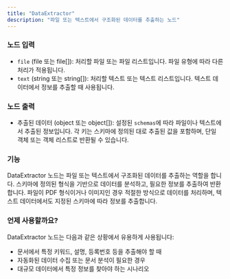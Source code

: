```yaml
---
title: "DataExtractor"
description: "파일 또는 텍스트에서 구조화된 데이터를 추출하는 노드"
---
```


### 노드 입력

- `file` (file 또는 file[]): 처리할 파일 또는 파일 리스트입니다. 파일 유형에 따라 다른 처리가 적용됩니다.
- `text` (string 또는 string[]): 처리할 텍스트 또는 텍스트 리스트입니다. 텍스트 데이터에서 정보를 추출할 때 사용됩니다.

### 노드 출력

- 추출된 데이터 (object 또는 object[]): 설정된 `schemas`에 따라 파일이나 텍스트에서 추출된 정보입니다. 각 키는 스키마에 정의된 대로 추출된 값을 포함하며, 단일 객체 또는 객체 리스트로 반환될 수 있습니다.

### 기능

DataExtractor 노드는 파일 또는 텍스트에서 구조화된 데이터를 추출하는 역할을 합니다. 스키마에 정의된 형식을 기반으로 데이터를 분석하고, 필요한 정보를 추출하여 반환합니다. 파일이 PDF 형식이거나 이미지인 경우 적절한 방식으로 데이터를 처리하며, 텍스트 데이터에서도 지정된 스키마에 따라 정보를 추출합니다.

### 언제 사용할까요?

DataExtractor 노드는 다음과 같은 상황에서 유용하게 사용됩니다:

- 문서에서 특정 키워드, 설명, 등록번호 등을 추출해야 할 때
- 자동화된 데이터 수집 또는 문서 분석이 필요한 경우
- 대규모 데이터에서 특정 정보를 찾아야 하는 시나리오
